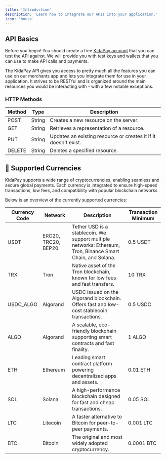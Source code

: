 ```yaml
---
title: 'Introduction'
description: 'Learn how to integrate our APIs into your application.'
icon: 'house'
---
```





## API Basics

Before you begin!
You should create a free [KidaPay account]() that you can test the API against. We will provide you with test keys and wallets that you can use to make API calls and payments.



The KidaPay API gives you access to pretty much all the features you can use on our merchants app and lets you integrate them for use in your application. It strives to be RESTful and is organized around the main resources you would be interacting with - with a few notable exceptions.



### HTTP Methods

<div className="w-full overflow-x-auto mt-4">
  <table className="w-[620px] table-auto border dark:border-gray-500 rounded-lg overflow-hidden">
    <thead className="w-[100%] bg-[#00BFA5] text-white dark:bg-[#00BFA5]">
      <tr>
        <th className="px-6 py-3 text-left text-sm font-semibold whitespace-nowrap">Method</th>
        <th className="px-6 py-3 text-left text-sm font-semibold whitespace-nowrap">Type</th>
        <th className="px-6 py-3 text-left text-sm font-semibold whitespace-nowrap">Description</th>
      </tr>
    </thead>
    <tbody className="bg-white dark:bg-[transparent] text-gray-800 dark:text-gray-200">
      <tr>
        <td className="px-6 py-4 border-t border-gray-200 dark:border-gray-700 whitespace-nowrap">POST</td>
        <td className="px-6 py-4 border-t border-gray-200 dark:border-gray-700 whitespace-nowrap">String</td>
        <td className="px-6 py-4 border-t border-gray-200 dark:border-gray-700">Creates a new resource on the server.</td>
      </tr>
      <tr>
        <td className="px-6 py-4 border-t border-gray-200 dark:border-gray-700 whitespace-nowrap">GET</td>
        <td className="px-6 py-4 border-t border-gray-200 dark:border-gray-700 whitespace-nowrap">String</td>
        <td className="px-6 py-4 border-t border-gray-200 dark:border-gray-700">Retrieves a representation of a resource.</td>
      </tr>
      <tr>
        <td className="px-6 py-4 border-t border-gray-200 dark:border-gray-700 whitespace-nowrap">PUT</td>
        <td className="px-6 py-4 border-t border-gray-200 dark:border-gray-700 whitespace-nowrap">String</td>
        <td className="px-6 py-4 border-t border-gray-200 dark:border-gray-700">Updates an existing resource or creates it if it doesn't exist.</td>
      </tr>
      <tr>
        <td className="px-6 py-4 border-t border-gray-200 dark:border-gray-700 whitespace-nowrap">DELETE</td>
        <td className="px-6 py-4 border-t border-gray-200 dark:border-gray-700 whitespace-nowrap">String</td>
        <td className="px-6 py-4 border-t border-gray-200 dark:border-gray-700">Deletes a specified resource.</td>
      </tr>
    </tbody>
  </table>
</div>


## 📘 Supported Currencies

KidaPay supports a wide range of cryptocurrencies, enabling seamless and secure global payments. Each currency is integrated to ensure high-speed transactions, low fees, and compatibility with popular blockchain networks.

Below is an overview of the currently supported currencies:

<div className="overflow-x-auto mt-4">
  <table className="w-auto table-auto border dark:border-gray-500 rounded-lg overflow-hidden">
    <thead className="bg-[#00BFA5] text-white dark:bg-[#00BFA5]">
      <tr>
        <th className="px-6 py-3 text-left text-sm font-semibold whitespace-nowrap">Currency Code</th>
        <th className="px-6 py-3 text-left text-sm font-semibold whitespace-nowrap">Network</th>
        <th className="px-6 py-3 text-left text-sm font-semibold whitespace-nowrap">Description</th>
        <th className="px-6 py-3 text-left text-sm font-semibold whitespace-nowrap">Transaction Minimum</th>
      </tr>
    </thead>
    <tbody className="bg-white dark:bg-[#121212] text-gray-800 dark:text-gray-200">
      <tr>
        <td className="px-6 py-4 border-t border-gray-200 dark:border-gray-700">USDT</td>
        <td className="px-6 py-4 border-t border-gray-200 dark:border-gray-700">ERC20, TRC20, BEP20</td>
        <td className="px-6 py-4 border-t border-gray-200 dark:border-gray-700">Tether USD is a stablecoin. We support multiple networks: Ethereum, Tron, Binance Smart Chain, and Solana.</td>
        <td className="px-6 py-4 border-t border-gray-200 dark:border-gray-700">0.5 USDT</td>
      </tr>
      <tr>
        <td className="px-6 py-4 border-t border-gray-200 dark:border-gray-700">TRX</td>
        <td className="px-6 py-4 border-t border-gray-200 dark:border-gray-700">Tron</td>
        <td className="px-6 py-4 border-t border-gray-200 dark:border-gray-700">Native asset of the Tron blockchain, known for low fees and fast transfers.</td>
        <td className="px-6 py-4 border-t border-gray-200 dark:border-gray-700">10 TRX</td>
      </tr>
      <tr>
        <td className="px-6 py-4 border-t border-gray-200 dark:border-gray-700">USDC_ALGO</td>
        <td className="px-6 py-4 border-t border-gray-200 dark:border-gray-700">Algorand</td>
        <td className="px-6 py-4 border-t border-gray-200 dark:border-gray-700">USDC issued on the Algorand blockchain. Offers fast and low-cost stablecoin transactions.</td>
        <td className="px-6 py-4 border-t border-gray-200 dark:border-gray-700">0.5 USDC</td>
      </tr>
      <tr>
        <td className="px-6 py-4 border-t border-gray-200 dark:border-gray-700">ALGO</td>
        <td className="px-6 py-4 border-t border-gray-200 dark:border-gray-700">Algorand</td>
        <td className="px-6 py-4 border-t border-gray-200 dark:border-gray-700">A scalable, eco-friendly blockchain supporting smart contracts and fast finality.</td>
        <td className="px-6 py-4 border-t border-gray-200 dark:border-gray-700">1 ALGO</td>
      </tr>
      <tr>
        <td className="px-6 py-4 border-t border-gray-200 dark:border-gray-700">ETH</td>
        <td className="px-6 py-4 border-t border-gray-200 dark:border-gray-700">Ethereum</td>
        <td className="px-6 py-4 border-t border-gray-200 dark:border-gray-700">Leading smart contract platform powering decentralized apps and assets.</td>
        <td className="px-6 py-4 border-t border-gray-200 dark:border-gray-700">0.01 ETH</td>
      </tr>
      <tr>
        <td className="px-6 py-4 border-t border-gray-200 dark:border-gray-700">SOL</td>
        <td className="px-6 py-4 border-t border-gray-200 dark:border-gray-700">Solana</td>
        <td className="px-6 py-4 border-t border-gray-200 dark:border-gray-700">A high-performance blockchain designed for fast and cheap transactions.</td>
        <td className="px-6 py-4 border-t border-gray-200 dark:border-gray-700">0.05 SOL</td>
      </tr>
      <tr>
        <td className="px-6 py-4 border-t border-gray-200 dark:border-gray-700">LTC</td>
        <td className="px-6 py-4 border-t border-gray-200 dark:border-gray-700">Litecoin</td>
        <td className="px-6 py-4 border-t border-gray-200 dark:border-gray-700">A faster alternative to Bitcoin for peer-to-peer payments.</td>
        <td className="px-6 py-4 border-t border-gray-200 dark:border-gray-700">0.001 LTC</td>
      </tr>
      <tr>
        <td className="px-6 py-4 border-t border-gray-200 dark:border-gray-700">BTC</td>
        <td className="px-6 py-4 border-t border-gray-200 dark:border-gray-700">Bitcoin</td>
        <td className="px-6 py-4 border-t border-gray-200 dark:border-gray-700">The original and most widely adopted cryptocurrency.</td>
        <td className="px-6 py-4 border-t border-gray-200 dark:border-gray-700">0.0001 BTC</td>
      </tr>
    </tbody>
  </table>
</div>